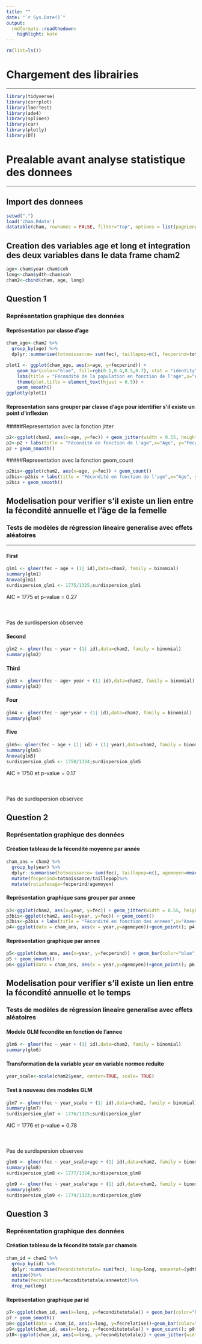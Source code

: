 ```yaml
---
title: ""
date: "`r Sys.Date()`"
output: 
  rmdformats::readthedown:
    highlight: kate
---
```



```r
rm(list=ls())
```

# Chargement des librairies
***

```r
library(tidyverse)
library(corrplot)
library(lmerTest)
library(ade4)
library(splines)
library(car)
library(plotly)
library(DT)
```

# Prealable avant analyse statistique des donnees
***

## Import des donnees

```r
setwd(".")
load('cham.Rdata')
datatable(cham, rownames = FALSE, filter="top", options = list(pageLength = 5, scrollX=T) )
```

## Creation des variables age et long et integration des deux variables dans le data frame cham2

```r
age<-cham$year-cham$coh
long<-cham$ydth-cham$coh
cham2<-cbind(cham, age, long)
```

## Question 1
### Représentation graphique des données
#### Représentation par classe d'age

```r
cham_age<-cham2 %>% 
  group_by(age) %>%
  dplyr::summarise(totnaissance= sum(fec), taillepop=n(), fecperind=totnaissance/n()*100)

plot1 <- ggplot(cham_age, aes(x=age, y=fecperind)) + 
    geom_bar(color="blue", fill=rgb(0.1,0.4,0.5,0.7), stat = "identity") + 
    labs(title = "Fécondité de la population en fonction de l'age",x="Age", y="Fécondité") + 
    theme(plot.title = element_text(hjust = 0.5)) + 
    geom_smooth()
ggplotly(plot1)
```


#### Representation sans grouper par classe d'age pour identifier s'il existe un point d'inflexion
#####Representation avec la fonction jitter

```r
p2<-ggplot(cham2, aes(x=age, y=fec)) + geom_jitter(width = 0.55, height = 0)
p2<-p2 + labs(title = "Fécondité en fonction de l'age",x="Age", y="Fécondité") + theme(plot.title = element_text(hjust = 0.5))
p2 + geom_smooth()
```


#####Representation avec la fonction geom_count

```r
p2bis<-ggplot(cham2, aes(x=age, y=fec)) + geom_count()
p2bis<-p2bis + labs(title = "Fécondité en fonction de l'age",x="Age", y="Fécondité") + theme(plot.title = element_text(hjust = 0.5))
p2bis + geom_smooth()
```

## Modelisation pour verifier s'il existe un lien entre la fécondité annuelle et l’âge de la femelle
### Tests de modèles de régression lineaire generalise avec effets aléatoires {.tabset .tabset-fade .tabset-pills}

***

#### First
```r
glm1 <- glmer(fec ~ age + (1| id),data=cham2, family = binomial)
summary(glm1)
Anova(glm1)
surdispersion_glm1 <- 1775/1325;surdispersion_glm1
```

AIC = 1775 et p-value = 0.27
<br><br><br><br>
Pas de surdispersion observee

#### Second
```r
glm2 <- glmer(fec ~ year + (1| id),data=cham2, family = binomial)
summary(glm2)
```

#### Third
```r
glm3 <- glmer(fec ~ age+ year + (1| id),data=cham2, family = binomial)
summary(glm3)
```

#### Four
```r
glm4 <- glmer(fec ~ age*year + (1| id),data=cham2, family = binomial)
summary(glm4)
```

#### Five
```r
glm5<- glmer(fec ~ age + (1| id) + (1| year),data=cham2, family = binomial)
summary(glm5)
Anova(glm5)
surdispersion_glm5 <- 1750/1324;surdispersion_glm5
```

AIC = 1750 et p-value = 0.17
<br><br><br><br>
Pas de surdispersion observee


## Question 2
### Représentation graphique des données
#### Création tableau de la fécondité moyenne par année 

```r
cham_ans = cham2 %>% 
  group_by(year) %>% 
  dplyr::summarise(totnaissance= sum(fec), taillepop=n(), agemoyen=mean(age)) %>% 
  mutate(fecperind=totnaissance/taillepop)%>% 
  mutate(ratiofecage=fecperind/agemoyen)
```

#### Représentation graphique sans grouper par annee

```r
p3<-ggplot(cham2, aes(x=year, y=fec)) + geom_jitter(width = 0.55, height = 0);p3
p3bis<-ggplot(cham2, aes(x=year, y=fec)) + geom_count()
p3bis<-p3bis + labs(title = "Fécondité en fonction des annees",x="Anees", y="Fécondité") + theme(plot.title = element_text(hjust = 0.5)); p3bis
p4<-ggplot(data = cham_ans, aes(x = year,y=agemoyen))+geom_point(); p4
```

#### Représentation graphique par annee

```r
p5<-ggplot(cham_ans, aes(x=year, y=fecperind)) + geom_bar(color="blue", fill=rgb(0.1,0.4,0.5,0.7), stat = "identity"); p5
p5 + geom_smooth() 
p6<-ggplot(data = cham_ans, aes(x = year,y=agemoyen))+geom_point(); p6
```

## Modelisation pour verifier s'il existe un lien entre la fécondité annuelle et le temps
### Tests de modèles de régression lineaire generalise avec effets aléatoires
#### Modele GLM fecondite en fonction de l'annee
```r
glm6 <- glmer(fec ~ year + (1| id),data=cham2, family = binomial)
summary(glm6)
```

#### Transformation de la variable year en variable normee reduite

```r
year_scale<-scale(cham2$year, center=TRUE, scale= TRUE)
```

#### Test à nouveau des modeles GLM

```r
glm7 <- glmer(fec ~ year_scale + (1| id),data=cham2, family = binomial)
summary(glm7)
surdispersion_glm7 <- 1776/1325;surdispersion_glm7
```

AIC = 1776 et p-value = 0.78
<br><br><br><br>
Pas de surdispersion observee

```r
glm8 <- glmer(fec ~ year_scale+age + (1| id),data=cham2, family = binomial)
summary(glm8)
surdispersion_glm8 <- 1777/1324;surdispersion_glm8
```
```r
glm9 <- glmer(fec ~ year_scale*age + (1| id),data=cham2, family = binomial)
summary(glm9)
surdispersion_glm9 <- 1779/1323;surdispersion_glm9
```
## Question 3
### Représentation graphique des données
#### Création tableau de la fécondité totale par chamois

```r
cham_id = cham2 %>% 
  group_by(id) %>% 
  dplyr::summarise(feconditetotale= sum(fec), long=long, anneetot=(ydth-min(year)+1)) %>%
  unique()%>%
  mutate(fecrelative=feconditetotale/anneetot)%>%
  drop_na(long)
```
#### Représentation graphique par id

```r
p7<-ggplot(cham_id, aes(x=long, y=feconditetotale)) + geom_bar(color="blue", fill=rgb(0.1,0.4,0.5,0.7), stat = "identity"); p7
p7 + geom_smooth() 
p8<-ggplot(data = cham_id, aes(x=long, y=fecrelative))+geom_bar(color="blue", fill=rgb(0.1,0.4,0.5,0.7), stat = "identity"); p8
p9<-ggplot(cham_id, aes(x=long, y=feconditetotale)) + geom_count(); p9
p10<-ggplot(cham_id, aes(x=long, y=feconditetotale)) + geom_jitter(width = 0.25, height = 0.25)+ geom_smooth(); p10
```


